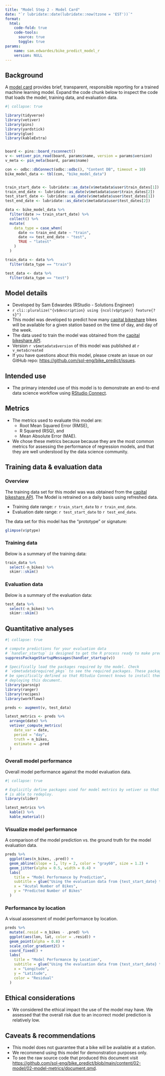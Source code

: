 ```yaml
---
title: "Model Step 2 - Model Card"
date: "`r lubridate::date(lubridate::now(tzone = 'EST'))`"
format:
  html:
    code-fold: true
    code-tools:
      source: true
      toggle: true
params:
    name: sam.edwardes/bike_predict_model_r
    version: NULL
---
```


## Background

A [model card](https://doi.org/10.1145/3287560.3287596) provides brief, transparent, responsible reporting for a trained machine learning model. Expand the code chunk below to inspect the code that loads the model, training data, and evaluation data.

```r
#| collapse: true

library(tidyverse)
library(vetiver)
library(pins)
library(yardstick)
library(glue)
library(kableExtra)


board <- pins::board_rsconnect()
v <- vetiver_pin_read(board, params$name, version = params$version)
v_meta <- pin_meta(board, params$name)

con <- odbc::dbConnect(odbc::odbc(), "Content DB", timeout = 10)
bike_model_data <- tbl(con, "bike_model_data")


train_start_date <- lubridate::as_date(v$metadata$user$train_dates[1])
train_end_date <- lubridate::as_date(v$metadata$user$train_dates[2])
test_start_date <- lubridate::as_date(v$metadata$user$test_dates[1])
test_end_date <- lubridate::as_date(v$metadata$user$test_dates[2])

data <- bike_model_data %>%
  filter(date >= train_start_date) %>%
  collect() %>%
  mutate(
    data_type = case_when(
      date <= train_end_date ~ "train",
      date <= test_end_date ~ "test",
      TRUE ~ "latest"
    )
  )

train_data <- data %>%
  filter(data_type == "train")

test_data <- data %>%
  filter(data_type == "test")
```

## Model details

- Developed by Sam Edwardes (RStudio - Solutions Engineer)
- `r cli::pluralize("{v$description} using {ncol(v$ptype)} feature{?s}")`
- This model was developed to predict how many [capital bikeshare](https://capitalbikeshare.com) bikes will be available for a given station based on the time of day, and day of the week.
- The data used to train the model was obtained from the [capital bikeshare API](https://ride.capitalbikeshare.com/system-data).
- Version `r v$metadata$version` of this model was published at `r v_meta$created`
- If you have questions about this model, please create an issue on our GitHub repo: <https://github.com/sol-eng/bike_predict/issues>.

## Intended use

- The primary intended use of this model is to demonstrate an end-to-end data science workflow using [RStudio Connect](https://www.rstudio.com/products/connect/).

## Metrics

- The metrics used to evaluate this model are:
  - Root Mean Squared Error (RMSE),
  - R Squared (RSQ), and
  - Mean Absolute Error (MAE).
- We chose these metrics because because they are the most common metrics for assessing the performance of regression models, and that they are well understood by the data science community.

## Training data & evaluation data

::: {.panel-tabset}

### Overview

The training data set for this model was was obtained from the [capital bikeshare API](https://ride.capitalbikeshare.com/system-data). The Model is retrained on a daily basis using refreshed data.

- Training date range:  `r train_start_date` to `r train_end_date`.
- Evaluation date range: `r test_start_date` to `r test_end_date`.

The data set for this model has the "prototype" or signature:

```r
glimpse(v$ptype)
```

### Training data

Below is a summary of the training data:

```r
train_data %>%
  select(-n_bikes) %>%
  skimr::skim()
```

### Evaluation data

Below is a summary of the evaluation data:

```r
test_data %>%
  select(-n_bikes) %>%
  skimr::skim()
```

:::

## Quantitative analyses 

::: {.panel-tabset}

```r
#| collapse: true

# compute predictions for your evaluation data
# `handler_startup` is designed to get the R process ready to make predictions
suppressPackageStartupMessages(handler_startup(v))

# Specifically load the packages required by the model. Check 
# `v$metadata$required_pkgs` to see the required packages. These packages must
# be specifically defined so that RStudio Connect knows to install them when
# deploying this document.
library(parsnip)
library(ranger)
library(recipes)
library(workflows)

preds <- augment(v, test_data)

latest_metrics <- preds %>%
  arrange(date) %>%
  vetiver_compute_metrics(
    date_var = date,
    period = "day",
    truth = n_bikes,
    estimate = .pred
  )
```

### Overall model performance

Overall model performance against the model evaluation data.

```r
#| collapse: true

# Explicitly define packages used for model metrics by vetiver so that Connect 
# is able to redeploy.
library(slider)

latest_metrics %>%
  kable() %>%
  kable_material()
```

### Visualize model performance

A comparison of the model prediction vs. the ground truth for the model evaluation data.

```r
preds %>%
  ggplot(aes(n_bikes, .pred)) +
  geom_abline(slope = 1, lty = 2, color = "gray60", size = 1.2) +
  geom_jitter(alpha = 0.5, width = 0.4) +
  labs(
    title = "Model Performance by Prediction",
    subtitle = glue("Using the evaluation data from {test_start_date} to {test_end_date}"),
    x = "Acutal Number of Bikes",
    y = "Predicted Number of Bikes"
  )
```

### Performance by location

A visual assessment of model performance by location.

```r
preds %>%
  mutate(.resid = n_bikes - .pred) %>%
  ggplot(aes(lon, lat, color = .resid)) +
  geom_point(alpha = 0.8) +
  scale_color_gradient2() +
  coord_fixed() + 
  labs(
    title = "Model Performance by Location",
    subtitle = glue("Using the evaluation data from {test_start_date} to {test_end_date}"),
    x = "Longitude",
    y = "Latitude",
    color = "Residual"
  )
```

:::

## Ethical considerations

- We considered the ethical impact the use of the model may have. We assessed that the overall risk due to an incorrect model prediction is relatively low.

## Caveats & recommendations

- This model does not guarantee that a bike will be available at a station.
- We recommend using this model for demonstration purposes only.
- To see the raw source code that produced this document visit <https://github.com/sol-eng/bike_predict/blob/main/content/02-model/02-model-metrics/document.qmd>.




